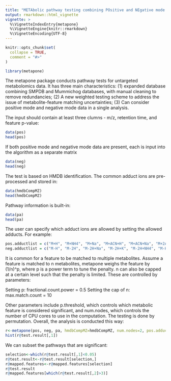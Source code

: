 ---
title: "METAbolic pathway testing combining POsitive and NEgative mode data (metapone)"
output: rmarkdown::html_vignette
vignette: >
  %\VignetteIndexEntry{metapone}
  %\VignetteEngine{knitr::rmarkdown}
  %\VignetteEncoding{UTF-8}
---

```{r, include = FALSE}
knitr::opts_chunk$set(
  collapse = TRUE,
  comment = "#>"
)
```

```{r setup, echo=FALSE}
library(metapone)
```

The metapone package conducts pathway tests for untargeted metabolomics data. It has three main characteristics: (1) expanded database combining SMPDB and Mummichog databases, with manual cleaning to remove redundancies; (2) A new weighted testing scheme to address the issue of metabolite-feature matching uncertainties; (3) Can consider positive mode and negative mode data in a single analysis. 

The input should contain at least three clumns - m/z, retention time, and feature p-value:

```{r example input}
data(pos)
head(pos)
```

If both positive mode and negative mode data are present, each is input into the algorithm as a separate matrix

```{r example input second matrix}
data(neg)
head(neg)
```

The test is based on HMDB identification. The common adduct ions are pre-processed and stored in:

```{r example load database}
data(hmdbCompMZ)
head(hmdbCompMZ)
```
Pathway information is built-in:

```{r example load pathway}
data(pa)
head(pa)
```

The user can specify which adduct ions are allowed by setting the allowed adducts. For example:

```{r example adduct ions}
pos.adductlist = c("M+H", "M+NH4", "M+Na", "M+ACN+H", "M+ACN+Na", "M+2ACN+H", "2M+H", "2M+Na", "2M+ACN+H")
neg.adductlist = c("M-H", "M-2H", "M-2H+Na", "M-2H+K", "M-2H+NH4", "M-H2O-H", "M-H+Cl", "M+Cl", "M+2Cl")
```

It is common for a feature to be matched to multiple metabolites. Assume a feature is matched to n metabolites, metapone weighs the feature by (1/n)^p, where p is a power term to tune the penalty. n can also be capped at a certain level such that the penalty is limited. These are controlled by parameters:

Setting p: fractional.count.power = 0.5
Setting the cap of n: max.match.count = 10

Other parameters include p.threshold, which controls which metabolic feature is considered significant, and num.nodes, which controls the number of CPU cores to use in the computation. The testing is done by permutation. Overall, the analysis is conducted this way:

```{r example analysis}
r<-metapone(pos, neg, pa, hmdbCompMZ=hmdbCompMZ, num.nodes=2, pos.adductlist=pos.adductlist, neg.adductlist=neg.adductlist, p.threshold=0.05,n.permu=500,fractional.count.power=0.5, max.match.count=10)
hist(r@test.result[,1])
```

We can subset the pathways that are significant:

```{r example continued}
selection<-which(r@test.result[,1]<0.05)
r@test.result<-r@test.result[selection,]
r@mapped.features<-r@mapped.features[selection]
r@test.result
r@mapped.features[which(r@test.result[,2]>3)]
```
